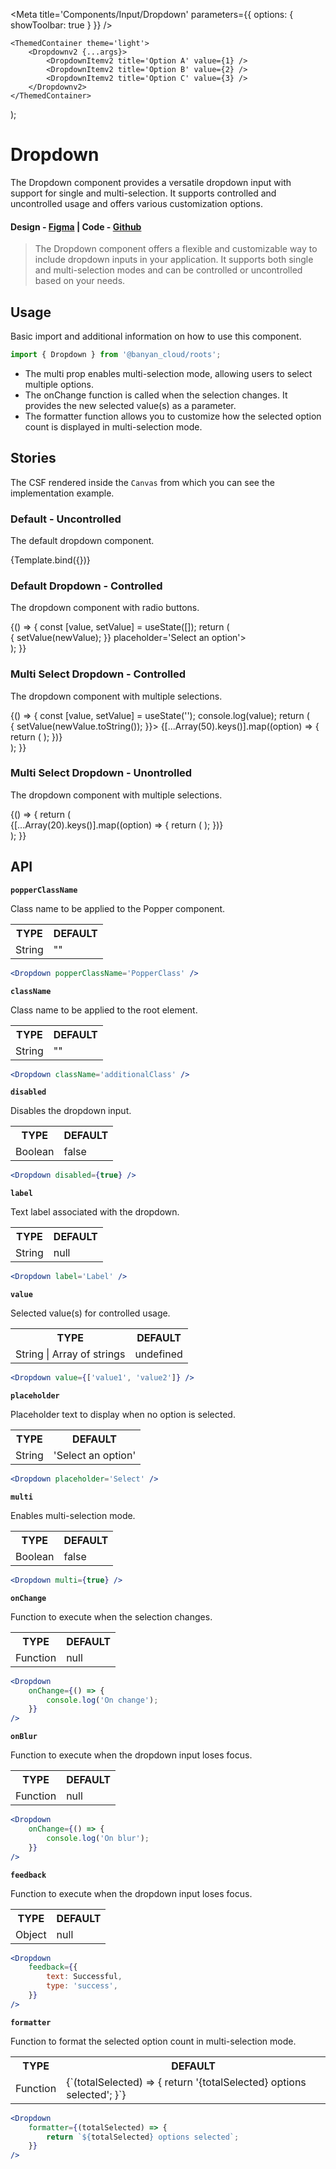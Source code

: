 

<Meta title='Components/Input/Dropdown' parameters={{ options: { showToolbar: true } }} />

	<ThemedContainer theme='light'>
		<Dropdownv2 {...args}>
			<DropdownItemv2 title='Option A' value={1} />
			<DropdownItemv2 title='Option B' value={2} />
			<DropdownItemv2 title='Option C' value={3} />
		</Dropdownv2>
	</ThemedContainer>
);

# Dropdown

The Dropdown component provides a versatile dropdown input with support for single and multi-selection. It supports controlled and uncontrolled usage and offers various customization options.

#### Design - [Figma](https://www.figma.com/file/e9opoAtQHBo4vFd6u0Co98/Component-Library?node-id=1%3A6&mode=dev) | Code - [Github](https://github.com/banyandata-cloud/roots/tree/main/components/input/dropdown)

> The Dropdown component offers a flexible and customizable way to include dropdown inputs in your application. It supports both single and multi-selection modes and can be controlled or uncontrolled based on your needs.

## Usage

Basic import and additional information on how to use this component.

```js
import { Dropdown } from '@banyan_cloud/roots';
```

- The multi prop enables multi-selection mode, allowing users to select multiple options.
- The onChange function is called when the selection changes. It provides the new selected value(s) as a parameter.
- The formatter function allows you to customize how the selected option count is displayed in multi-selection mode.

## Stories

The CSF rendered inside the `Canvas` from which you can see the implementation example.

### Default - Uncontrolled

The default dropdown component.

<Canvas>
	<Story
		name='Default Uncontrolled'
		args={{
			label: 'Default Dropdown',
			placeholder: 'Select an option',
		}}>
		{Template.bind({})}
	</Story>
</Canvas>

### Default Dropdown - Controlled

The dropdown component with radio buttons.

<Canvas>
	<Story name='Default Controlled'>
		{() => {
			const [value, setValue] = useState([]);
			return (
				<div>
					<Dropdownv2
						value={value}
						highlightOnSelect
						label='Default Dropdown With States'
						onChange={(event, newValue) => {
							setValue(newValue);
						}}
						placeholder='Select an option'>
						<DropdownItemv2 title='Option A' value={1} />
						<DropdownItemv2 title='Option B' value={2} />
						<DropdownItemv2 title='Option C' value={3} />
					</Dropdownv2>
				</div>
			);
		}}
	</Story>
</Canvas>

### Multi Select Dropdown - Controlled

The dropdown component with multiple selections.

<Canvas>
	<Story name='Multi Select Controlled'>
		{() => {
			const [value, setValue] = useState('');
			console.log(value);
			return (
				<div>
					<Dropdownv2
						value={value?.split(',')}
						multi={true}
						label='Multi Select Checkbox Dropdown'
						placeholder='Select an option'
						onChange={(event, newValue) => {
							setValue(newValue.toString());
						}}>
						{[...Array(50).keys()].map((option) => {
							return (
								<DropdownItemv2
									key={option}
									title={`Option ${option + 1}`}
									value={option + 1}
									variant='checkbox'
								/>
							);
						})}
					</Dropdownv2>
				</div>
			);
		}}
	</Story>
</Canvas>

### Multi Select Dropdown - Unontrolled

The dropdown component with multiple selections.

<Canvas>
	<Story name='Multi Select Uncontrolled'>
		{() => {
			return (
				<div>
					<Dropdownv2
						multi={true}
						label='Uncontrolled Multi Select Checkbox Dropdown'
						placeholder='Select an option'>
						{[...Array(20).keys()].map((option) => {
							return (
								<DropdownItemv2
									key={option}
									title={`Option ${option + 1}`}
									value={option + 1}
									variant='checkbox'
								/>
							);
						})}
					</Dropdownv2>
				</div>
			);
		}}
	</Story>
</Canvas>

## API

**`popperClassName`**

Class name to be applied to the Popper component.

<table style={{ width: '100%' }}>
	<tr>
		<th style={{ textAlign: 'left', width: '50%' }}>TYPE</th>
		<th style={{ textAlign: 'left', width: '50%' }}>DEFAULT</th>
	</tr>
	<tr>
		<td>String</td>
		<td>""</td>
	</tr>
</table>

```jsx
<Dropdown popperClassName='PopperClass' />
```

**`className`**

Class name to be applied to the root element.

<table style={{ width: '100%' }}>
	<tr>
		<th style={{ textAlign: 'left', width: '50%' }}>TYPE</th>
		<th style={{ textAlign: 'left', width: '50%' }}>DEFAULT</th>
	</tr>
	<tr>
		<td>String</td>
		<td>""</td>
	</tr>
</table>

```jsx
<Dropdown className='additionalClass' />
```

**`disabled`**

Disables the dropdown input.

<table style={{ width: '100%' }}>
	<tr>
		<th style={{ textAlign: 'left', width: '50%' }}>TYPE</th>
		<th style={{ textAlign: 'left', width: '50%' }}>DEFAULT</th>
	</tr>
	<tr>
		<td>Boolean</td>
		<td>false</td>
	</tr>
</table>

```jsx
<Dropdown disabled={true} />
```

**`label`**

Text label associated with the dropdown.

<table style={{ width: '100%' }}>
	<tr>
		<th style={{ textAlign: 'left', width: '50%' }}>TYPE</th>
		<th style={{ textAlign: 'left', width: '50%' }}>DEFAULT</th>
	</tr>
	<tr>
		<td>String</td>
		<td>null</td>
	</tr>
</table>

```jsx
<Dropdown label='Label' />
```

**`value`**

Selected value(s) for controlled usage.

<table style={{ width: '100%' }}>
	<tr>
		<th style={{ textAlign: 'left', width: '50%' }}>TYPE</th>
		<th style={{ textAlign: 'left', width: '50%' }}>DEFAULT</th>
	</tr>
	<tr>
		<td>String | Array of strings</td>
		<td>undefined</td>
	</tr>
</table>

```jsx
<Dropdown value={['value1', 'value2']} />
```

**`placeholder`**

Placeholder text to display when no option is selected.

<table style={{ width: '100%' }}>
	<tr>
		<th style={{ textAlign: 'left', width: '50%' }}>TYPE</th>
		<th style={{ textAlign: 'left', width: '50%' }}>DEFAULT</th>
	</tr>
	<tr>
		<td>String</td>
		<td>'Select an option'</td>
	</tr>
</table>

```jsx
<Dropdown placeholder='Select' />
```

**`multi`**

Enables multi-selection mode.

<table style={{ width: '100%' }}>
	<tr>
		<th style={{ textAlign: 'left', width: '50%' }}>TYPE</th>
		<th style={{ textAlign: 'left', width: '50%' }}>DEFAULT</th>
	</tr>
	<tr>
		<td>Boolean</td>
		<td>false</td>
	</tr>
</table>

```jsx
<Dropdown multi={true} />
```

**`onChange`**

Function to execute when the selection changes.

<table style={{ width: '100%' }}>
	<tr>
		<th style={{ textAlign: 'left', width: '50%' }}>TYPE</th>
		<th style={{ textAlign: 'left', width: '50%' }}>DEFAULT</th>
	</tr>
	<tr>
		<td>Function</td>
		<td>null</td>
	</tr>
</table>

```jsx
<Dropdown
	onChange={() => {
		console.log('On change');
	}}
/>
```

**`onBlur`**

Function to execute when the dropdown input loses focus.

<table style={{ width: '100%' }}>
	<tr>
		<th style={{ textAlign: 'left', width: '50%' }}>TYPE</th>
		<th style={{ textAlign: 'left', width: '50%' }}>DEFAULT</th>
	</tr>
	<tr>
		<td>Function</td>
		<td>null</td>
	</tr>
</table>

```jsx
<Dropdown
	onChange={() => {
		console.log('On blur');
	}}
/>
```

**`feedback`**

Function to execute when the dropdown input loses focus.

<table style={{ width: '100%' }}>
	<tr>
		<th style={{ textAlign: 'left', width: '50%' }}>TYPE</th>
		<th style={{ textAlign: 'left', width: '50%' }}>DEFAULT</th>
	</tr>
	<tr>
		<td>Object</td>
		<td>null</td>
	</tr>
</table>

```jsx
<Dropdown
	feedback={{
		text: Successful,
		type: 'success',
	}}
/>
```

**`formatter`**

Function to format the selected option count in multi-selection mode.

<table style={{ width: '100%' }}>
	<tr>
		<th style={{ textAlign: 'left', width: '50%' }}>TYPE</th>
		<th style={{ textAlign: 'left', width: '50%' }}>DEFAULT</th>
	</tr>
	<tr>
		<td>Function</td>
		<td>
			{`(totalSelected) => {
		return '{totalSelected} options selected';
		}`}
		</td>
	</tr>
</table>

```jsx
<Dropdown
	formatter={(totalSelected) => {
		return `${totalSelected} options selected`;
	}}
/>
```
